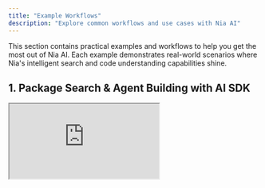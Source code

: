 ```yaml
---
title: "Example Workflows"
description: "Explore common workflows and use cases with Nia AI"
---
```


This section contains practical examples and workflows to help you get the most out of Nia AI. Each example demonstrates real-world scenarios where Nia's intelligent search and code understanding capabilities shine.

## 1. Package Search & Agent Building with AI SDK

<Frame>
  <iframe
    src="https://www.youtube.com/embed/NnxppAg4yBo?si=_y54FWLPmYZTD-Gr"
    title="Package Search & Agent Building with AI SDK"
    className="w-full aspect-video rounded-xl"
    allowFullScreen
  />
</Frame>

Here's Nia using package search (grep, hybrid search) and docs lookup to explore @aisdk source + docs, then building an agent in under 4 minutes:

> **Nia package search** lets you grep + search through the source of any package
>
> **Docs search** lets agents index and query any docs on the web

**Key Features Demonstrated:**
- Semantic code search across package source code
- Intelligent documentation querying
- Real-time agent development with context awareness
- Integration of multiple knowledge sources

## 2. One-Shot Integrations with Documentation Context

<Frame>
  <iframe
    src="https://www.youtube.com/embed/vL93Lohrczk?si=zcY0l2NF9fbH8c2o"
    title="One-Shot Integrations with Documentation Context"
    className="w-full aspect-video rounded-xl"
    allowFullScreen
  />
</Frame>

This example demonstrates how you can achieve one-shot integrations by indexing documentation. Here, Claude Code indexes Better Auth docs and codebase, then creates a complete integration in a single request.

**Workflow Highlights:**
- Index external service documentation
- Understand API patterns and implementation details
- Generate complete, working integrations
- Leverage comprehensive context for accurate implementations

## 3. Deep Research for Framework Discovery

<Frame>
  <iframe
    src="https://www.youtube.com/embed/B2K-vmMb0hw?si=kK61FkhIgOHmCmSw"
    title="Deep Research for Framework Discovery"
    className="w-full aspect-video rounded-xl"
    allowFullScreen
  />
</Frame>

Discover how you can use Nia deep research to find innovative frameworks, then index them for contextual development. This workflow shows the complete process from discovery to implementation.

**Research & Development Flow:**
- AI-powered discovery of relevant frameworks and tools
- Comprehensive analysis and comparison
- Index discovered resources for development context
- Build with full framework understanding

---

## Getting Started

Ready to try these workflows yourself? Start by setting up Nia MCP:

<Card title="Set up MCP" href="/integrations/nia-mcp">
  Configure Nia MCP to enable all these powerful AI capabilities
</Card>